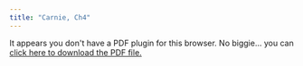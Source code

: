 ```yaml
---
title: "Carnie, Ch4"
---
```


```{=html}
<object data="Carnie_ch4.pdf" type="application/pdf" width="100%" height="100%" style="min-height:100vh;">
    <p>It appears you don't have a PDF plugin for this browser.
    No biggie... you can <a href="Carnie_ch4.pdf">click here to
    download the PDF file.</a></p>
</object>
```